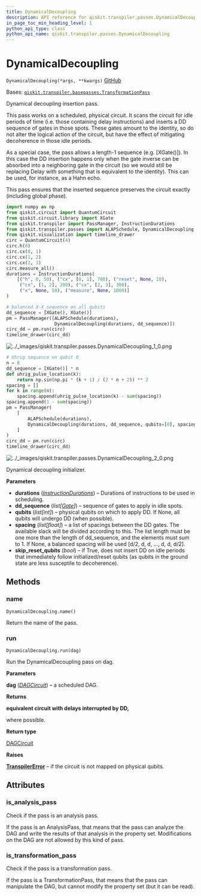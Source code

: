 ```yaml
---
title: DynamicalDecoupling
description: API reference for qiskit.transpiler.passes.DynamicalDecoupling
in_page_toc_min_heading_level: 1
python_api_type: class
python_api_name: qiskit.transpiler.passes.DynamicalDecoupling
---
```


# DynamicalDecoupling

<span id="qiskit.transpiler.passes.DynamicalDecoupling" />

`DynamicalDecoupling(*args, **kwargs)` [GitHub](https://github.com/qiskit/qiskit/tree/stable/0.21/qiskit/transpiler/passes/scheduling/dynamical_decoupling.py "view source code")

Bases: [`qiskit.transpiler.basepasses.TransformationPass`](qiskit.transpiler.TransformationPass "qiskit.transpiler.basepasses.TransformationPass")

Dynamical decoupling insertion pass.

This pass works on a scheduled, physical circuit. It scans the circuit for idle periods of time (i.e. those containing delay instructions) and inserts a DD sequence of gates in those spots. These gates amount to the identity, so do not alter the logical action of the circuit, but have the effect of mitigating decoherence in those idle periods.

As a special case, the pass allows a length-1 sequence (e.g. \[XGate()]). In this case the DD insertion happens only when the gate inverse can be absorbed into a neighboring gate in the circuit (so we would still be replacing Delay with something that is equivalent to the identity). This can be used, for instance, as a Hahn echo.

This pass ensures that the inserted sequence preserves the circuit exactly (including global phase).

```python
import numpy as np
from qiskit.circuit import QuantumCircuit
from qiskit.circuit.library import XGate
from qiskit.transpiler import PassManager, InstructionDurations
from qiskit.transpiler.passes import ALAPSchedule, DynamicalDecoupling
from qiskit.visualization import timeline_drawer
circ = QuantumCircuit(4)
circ.h(0)
circ.cx(0, 1)
circ.cx(1, 2)
circ.cx(2, 3)
circ.measure_all()
durations = InstructionDurations(
    [("h", 0, 50), ("cx", [0, 1], 700), ("reset", None, 10),
     ("cx", [1, 2], 200), ("cx", [2, 3], 300),
     ("x", None, 50), ("measure", None, 1000)]
)
```

```python
# balanced X-X sequence on all qubits
dd_sequence = [XGate(), XGate()]
pm = PassManager([ALAPSchedule(durations),
                  DynamicalDecoupling(durations, dd_sequence)])
circ_dd = pm.run(circ)
timeline_drawer(circ_dd)
```

![../\_images/qiskit.transpiler.passes.DynamicalDecoupling\_1\_0.png](/images/api/qiskit/0.38/qiskit.transpiler.passes.DynamicalDecoupling_1_0.png)

```python
# Uhrig sequence on qubit 0
n = 8
dd_sequence = [XGate()] * n
def uhrig_pulse_location(k):
    return np.sin(np.pi * (k + 1) / (2 * n + 2)) ** 2
spacing = []
for k in range(n):
    spacing.append(uhrig_pulse_location(k) - sum(spacing))
spacing.append(1 - sum(spacing))
pm = PassManager(
    [
        ALAPSchedule(durations),
        DynamicalDecoupling(durations, dd_sequence, qubits=[0], spacing=spacing),
    ]
)
circ_dd = pm.run(circ)
timeline_drawer(circ_dd)
```

![../\_images/qiskit.transpiler.passes.DynamicalDecoupling\_2\_0.png](/images/api/qiskit/0.38/qiskit.transpiler.passes.DynamicalDecoupling_2_0.png)

Dynamical decoupling initializer.

**Parameters**

*   **durations** ([*InstructionDurations*](qiskit.transpiler.InstructionDurations "qiskit.transpiler.InstructionDurations")) – Durations of instructions to be used in scheduling.
*   **dd\_sequence** (*list\[*[*Gate*](qiskit.circuit.Gate "qiskit.circuit.Gate")*]*) – sequence of gates to apply in idle spots.
*   **qubits** (*list\[int]*) – physical qubits on which to apply DD. If None, all qubits will undergo DD (when possible).
*   **spacing** (*list\[float]*) – a list of spacings between the DD gates. The available slack will be divided according to this. The list length must be one more than the length of dd\_sequence, and the elements must sum to 1. If None, a balanced spacing will be used \[d/2, d, d, …, d, d, d/2].
*   **skip\_reset\_qubits** (*bool*) – if True, does not insert DD on idle periods that immediately follow initialized/reset qubits (as qubits in the ground state are less susceptile to decoherence).

## Methods

### name

<span id="qiskit.transpiler.passes.DynamicalDecoupling.name" />

`DynamicalDecoupling.name()`

Return the name of the pass.

### run

<span id="qiskit.transpiler.passes.DynamicalDecoupling.run" />

`DynamicalDecoupling.run(dag)`

Run the DynamicalDecoupling pass on dag.

**Parameters**

**dag** ([*DAGCircuit*](qiskit.dagcircuit.DAGCircuit "qiskit.dagcircuit.DAGCircuit")) – a scheduled DAG.

**Returns**

**equivalent circuit with delays interrupted by DD,**

where possible.

**Return type**

[DAGCircuit](qiskit.dagcircuit.DAGCircuit "qiskit.dagcircuit.DAGCircuit")

**Raises**

[**TranspilerError**](qiskit.transpiler.TranspilerError "qiskit.transpiler.TranspilerError") – if the circuit is not mapped on physical qubits.

## Attributes

<span id="qiskit.transpiler.passes.DynamicalDecoupling.is_analysis_pass" />

### is\_analysis\_pass

Check if the pass is an analysis pass.

If the pass is an AnalysisPass, that means that the pass can analyze the DAG and write the results of that analysis in the property set. Modifications on the DAG are not allowed by this kind of pass.

<span id="qiskit.transpiler.passes.DynamicalDecoupling.is_transformation_pass" />

### is\_transformation\_pass

Check if the pass is a transformation pass.

If the pass is a TransformationPass, that means that the pass can manipulate the DAG, but cannot modify the property set (but it can be read).

